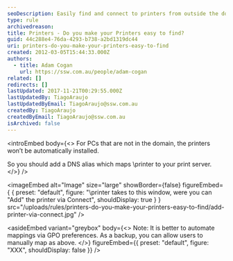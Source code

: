 ```yaml
---
seoDescription: Easily find and connect to printers from outside the domain with a simple DNS alias setup.
type: rule
archivedreason:
title: Printers - Do you make your Printers easy to find?
guid: 44c288e4-76da-4293-b738-a2bd1319dc44
uri: printers-do-you-make-your-printers-easy-to-find
created: 2012-03-05T15:44:33.000Z
authors:
  - title: Adam Cogan
    url: https://ssw.com.au/people/adam-cogan
related: []
redirects: []
lastUpdated: 2017-11-21T00:29:55.000Z
lastUpdatedBy: TiagoAraujo
lastUpdatedByEmail: TiagoAraujo@ssw.com.au
createdBy: TiagoAraujo
createdByEmail: TiagoAraujo@ssw.com.au
isArchived: false
---
```


<introEmbed
  body={<>
For PCs that are not in the domain, the printers won’t be automatically installed.

So you should add a DNS alias which maps \\printer to your print server.
  </>}
/>

<imageEmbed
  alt="Image"
  size="large"
  showBorder={false}
  figureEmbed={ {
    preset: "default",
    figure: "\\printer takes to this window, were you can \"Add\" the printer via Connect",
    shouldDisplay: true
  } }
  src="/uploads/rules/printers-do-you-make-your-printers-easy-to-find/add-printer-via-connect.jpg"
/>

<asideEmbed
  variant="greybox"
  body={<>
    Note: It is better to automate mappings via GPO preferences. As a backup, you can allow users to manually map as above.
  </>}
  figureEmbed={{
    preset: "default",
    figure: "XXX",
    shouldDisplay: false
  }}
/>
